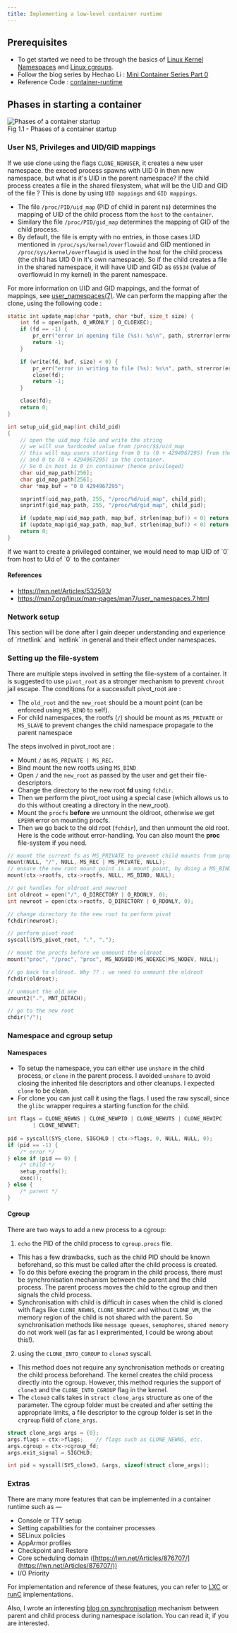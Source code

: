 ```yaml
---
title: Implementing a low-level container runtime
---
```



## Prerequisites

- To get started we need to be through the basics of [Linux Kernel Namespaces](../linux-containers/01-namespaces) and [Linux cgroups](../linux-containers/02-cgroups).
- Follow the blog series by Hechao Li : [Mini Container Series Part 0](https://hechao.li/posts/Mini-Container-Series-Part-0-Not-a-Real-Container/)
- Reference Code : [container-runtime](https://github.com/sheharyaar/container-runtime)

## Phases in starting a container

<div>
<Image src={setup_container} alt="Phases of a container startup"/>
<figcaption class="text-center">Fig 1.1 - Phases of a container startup</figcaption>
</div>

### User NS, Privileges and UID/GID mappings

If we use clone using the flags `CLONE_NEWUSER`, it creates a new user namespace. the execed process spawns with UID 0 in then 
new namespace, but what is it's UID in the parent namespace? If the child process creates a file in the shared filesystem, what will 
be the UID and GID of the file ? This is done by using `UID mappings` and `GID mappings`.

- The file `/proc/PID/uid_map` (PID of child in parent ns) determines the mapping of UID of the child process ftom the `host` to the `container`.
- Similary the file `/proc/PID/gid_map` determines the mapping of GID of the child process.
- By default, the file is empty with no entries, in those cases UID mentioned in `/proc/sys/kernel/overflowuid` and GID mentioned in `/proc/sys/kernel/overflowgid` is used 
in the host for the child process (the child has UID 0 in it's own namespace). So if the child creates a file in the shared namespace, 
it will have UID and GID as `65534` (value of overflowuid in my kernel) in the parent namespace.

For more information on UID and GID mappings, and the format of mappings, see [user_namespaces(7)](https://man7.org/linux/man-pages/man7/user_namespaces.7.html).
We can perform the mapping after the clone, using the following code : 

```c
static int update_map(char *path, char *buf, size_t size) {
	int fd = open(path, O_WRONLY | O_CLOEXEC);
	if (fd == -1) {
		pr_err("error in opening file (%s): %s\n", path, strerror(errno));
		return -1;
	}

	if (write(fd, buf, size) < 0) {
		pr_err("error in writing to file (%s): %s\n", path, strerror(errno));
		close(fd);
		return -1;
	}

	close(fd);
	return 0;
}

int setup_uid_gid_map(int child_pid)
{
	// open the uid_map file and write the string
	// we will use hardcoded value from /proc/$$/uid_map
	// this will map users starting from 0 to (0 + 4294967295) from the host
	// and 0 to (0 + 4294967295) in the container. 
	// So 0 in host is 0 in container (hence privileged)
	char uid_map_path[256];
	char gid_map_path[256];
	char *map_buf = "0 0 4294967295";

	snprintf(uid_map_path, 255, "/proc/%d/uid_map", child_pid);
	snprintf(gid_map_path, 255, "/proc/%d/gid_map", child_pid);

	if (update_map(uid_map_path, map_buf, strlen(map_buf)) < 0) return -1;
	if (update_map(gid_map_path, map_buf, strlen(map_buf)) < 0) return -1;
	return 0;
}
```

<Aside type="tip"> If we want to create a privileged container, we would need to map UID of `0` from host to UId of `0` to the container</Aside>

#### References

- https://lwn.net/Articles/532593/
- https://man7.org/linux/man-pages/man7/user_namespaces.7.html

### Network setup

<Aside type="note"> This section will be done after I gain deeper understanding and experience of `rtnetlink` and `netlink` in general and their effect under namespaces.</Aside>

### Setting up the file-system

There are multiple steps involved in setting the file-system of a container. It is suggested to use `pivot_root` as a stronger mechanism to prevent `chroot` jail escape.
The conditions for a successfult pivot_root are :
- The `old_root` and the `new_root` should be a mount point (can be enforced using `MS_BIND` to self).
- For child namespaces, the rootfs (`/`) should be mount as `MS_PRIVATE` or `MS_SLAVE` to prevent changes
the child namespace propagate to the parent namespace

The steps involved in pivot_root are :
- Mount `/` as `MS_PRIVATE | MS_REC`.
- Bind mount the new rootfs using `MS_BIND` 
- Open `/` and the `new_root` as passed by the user and get their file-descriptors.
- Change the directory to the new root **fd** using `fchdir`.
- Then we perform the pivot_root using a special case (which allows us to do this without creating a directory in the new_root).
- Mount the `procfs` **before** we unmount the oldroot, otherwise we get `EPERM` error on mounting procfs.
- Then we go back to the old root (`fchdir`), and then unmount the old root. Here is the code without error-handling. You can also mount the **proc** file-system if you need.

```c
// mount the current fs as MS_PRIVATE to prevent child mounts from propagating
mount(NULL, "/", NULL, MS_REC | MS_PRIVATE, NULL);
// ensure the new root mount point is a mount point, by doing a MS_BIND mount
mount(ctx->rootfs, ctx->rootfs, NULL, MS_BIND, NULL);

// get handles for oldroot and newroot
int oldroot = open("/", O_DIRECTORY | O_RDONLY, 0);
int newroot = open(ctx->rootfs, O_DIRECTORY | O_RDONLY, 0);

// change directory to the new root to perform pivot
fchdir(newroot);

// perform pivot root
syscall(SYS_pivot_root, ".", ".");

// mount the procfs before we unmount the oldroot
mount("proc", "/proc", "proc", MS_NOSUID|MS_NOEXEC|MS_NODEV, NULL);

// go back to oldroot. Why ?? : we need to unmount the oldroot
fchdir(oldroot);

// unmount the old one
umount2(".", MNT_DETACH);

// go to the new root
chdir("/");
```

### Namespace and cgroup setup

#### Namespaces

- To setup the namespace, you can either use `unshare` in the child process, or `clone` in the parent process. I avoided `unshare` to avoid closing the inherited file descriptors and other cleanups. I expected `clone` to be clean.
- For clone you can just call it using the flags. I used the raw syscall, since the `glibc` wrapper requires a starting function for the child.

```c
int flags = CLONE_NEWNS | CLONE_NEWPID | CLONE_NEWUTS | CLONE_NEWIPC
        | CLONE_NEWNET;
        
pid = syscall(SYS_clone, SIGCHLD | ctx->flags, 0, NULL, NULL, 0);
if (pid == -1) {
	/* error */
} else if (pid == 0) {
	/* child */
	setup_rootfs();
	exec();
} else {
	/* parent */
}
```

#### Cgroup

There are two ways to add a new process to a cgroup:
1. `echo` the PID of the child process to `cgroup.procs` file.

- This has a few drawbacks, such as the child PID should be known beforehand, so this must be called after the child process is created. 
- To do this before execing the program in the child process, there must be synchronisation mechanism between the parent and the child process. The parent process moves the child to the cgroup and then signals the child process.
- Synchronisation with child is difficult in cases when the child is cloned with flags like `CLONE_NEWNS`, `CLONE_NEWIPC` and without `CLONE_VM`, the memory region of the child is not shared with the parent. So synchronisation methods like `message queues`, `semaphores`, `shared memory` do not work well (as far as I exprerimented, I could be wrong about this!).

2. using the `CLONE_INTO_CGROUP` to `clone3` syscall.

- This method does not require any synchronisation methods or creating the child process beforehand. The kernel creates the child process directly into the cgroup. However, this method requries the support of `clone3` and the `CLONE_INTO_CGROUP` flag in the kernel.
- The `clone3` calls takes in `struct clone_args` structure as one of the parameter. The cgroup folder must be created and after setting the appropriate limits, a file descriptor to the cgroup folder is set in the `crgroup` field of `clone_args`.

```c
struct clone_args args = {0};
args.flags = ctx->flags;	// flags such as CLONE_NEWNS, etc.
args.cgroup = ctx->cgroup_fd;
args.exit_signal = SIGCHLD;

int pid = syscall(SYS_clone3, &args, sizeof(struct clone_args));
```

### Extras

There are many more features that can be implemented in a container runtime such as — 

- Console or TTY setup
- Setting capabilities for the container processes
- SELinux policies
- AppArmor profiles
- Checkpoint and Restore
- Core scheduling domain ([https://lwn.net/Articles/876707/](https://lwn.net/Articles/876707/))
- I/O Priority

For implementation and reference of these features, you can refer to [LXC](https://github.com/lxc/lxc) or [runC](https://github.com/opencontainers/runc/) implementations.

Also, I wrote an interesting [blog on synchronisation](../../../blog/container-process-sync/) mechanism between parent and child process during namespace isolation. 
You can read it, if you are interested.